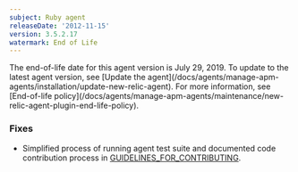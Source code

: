 ```yaml
---
subject: Ruby agent
releaseDate: '2012-11-15'
version: 3.5.2.17
watermark: End of Life
---
```


<Callout variant="important">
  The end-of-life date for this agent version is July 29, 2019. To update to the latest agent version, see [Update the agent](/docs/agents/manage-apm-agents/installation/update-new-relic-agent). For more information, see [End-of-life policy](/docs/agents/manage-apm-agents/maintenance/new-relic-agent-plugin-end-life-policy).
</Callout>

### Fixes

* Simplified process of running agent test suite and documented code contribution process in [GUIDELINES_FOR_CONTRIBUTING](https://github.com/newrelic/rpm/blob/master/CONTRIBUTING.md).
